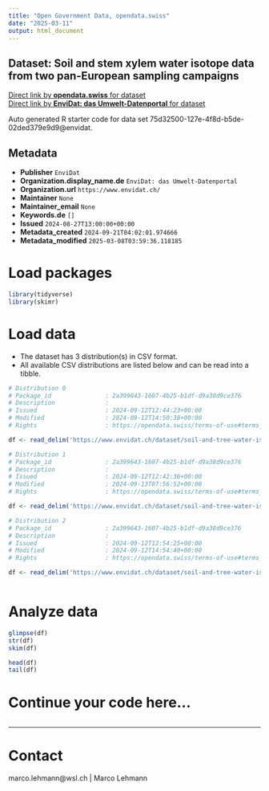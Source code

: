 ```yaml
---
title: "Open Government Data, opendata.swiss"
date: "2025-03-11"
output: html_document
---
```


## Dataset: Soil and stem xylem water isotope data from two pan-European sampling campaigns



[Direct link by **opendata.swiss** for dataset](https://opendata.swiss/de/dataset/soil-and-stem-xylem-water-isotope-data-from-two-pan-european-sampling-campaigns)<br>
[Direct link by **EnviDat: das Umwelt-Datenportal** for dataset](https://www.envidat.ch/#/metadata/soil-and-tree-water-isotope-data-across-europe---watson-sampling-campaigns-in-20)

Auto generated R starter code for data set 75d32500-127e-4f8d-b5de-02ded379e9d9@envidat.

## Metadata

- **Publisher** `EnviDat`
- **Organization.display_name.de** `EnviDat: das Umwelt-Datenportal`
- **Organization.url** `https://www.envidat.ch/`
- **Maintainer** `None`
- **Maintainer_email** `None`
- **Keywords.de** `[]`
- **Issued** `2024-08-27T13:00:00+00:00`
- **Metadata_created** `2024-09-21T04:02:01.974666`
- **Metadata_modified** `2025-03-08T03:59:36.118185`


# Load packages

```r

library(tidyverse)
library(skimr)

```

# Load data

-   The dataset has 3 distribution(s) in CSV format.
-   All available CSV distributions are listed below and can be read into a tibble.

```r

# Distribution 0
# Package_id               : 2a399643-1607-4b25-b1df-d9a38d9ce376
# Description              : 
# Issued                   : 2024-09-12T12:44:23+00:00
# Modified                 : 2024-09-12T14:50:38+00:00
# Rights                   : https://opendata.swiss/terms-of-use#terms_open

df <- read_delim('https://www.envidat.ch/dataset/soil-and-tree-water-isotope-data-across-europe---watson-sampling-campaigns-in-20/resource/1033bf75-f7a4-4e4d-b3fb-667b30a79208')

# Distribution 1
# Package_id               : 2a399643-1607-4b25-b1df-d9a38d9ce376
# Description              : 
# Issued                   : 2024-09-12T12:42:36+00:00
# Modified                 : 2024-09-13T07:56:52+00:00
# Rights                   : https://opendata.swiss/terms-of-use#terms_open

df <- read_delim('https://www.envidat.ch/dataset/soil-and-tree-water-isotope-data-across-europe---watson-sampling-campaigns-in-20/resource/a1d36c34-1e52-4ce1-96cd-9c2f2d00e39e')

# Distribution 2
# Package_id               : 2a399643-1607-4b25-b1df-d9a38d9ce376
# Description              : 
# Issued                   : 2024-09-12T12:54:25+00:00
# Modified                 : 2024-09-12T14:54:40+00:00
# Rights                   : https://opendata.swiss/terms-of-use#terms_open

df <- read_delim('https://www.envidat.ch/dataset/soil-and-tree-water-isotope-data-across-europe---watson-sampling-campaigns-in-20/resource/9cd9f7e3-9910-4dc5-a23e-aef7027a8e57')



```

# Analyze data

```r

glimpse(df)
str(df)
skim(df)

head(df)
tail(df)

```

# Continue your code here...

```r

```

------------------------------------------------------------------------

# Contact

marco.lehmann@wsl.ch | Marco Lehmann
